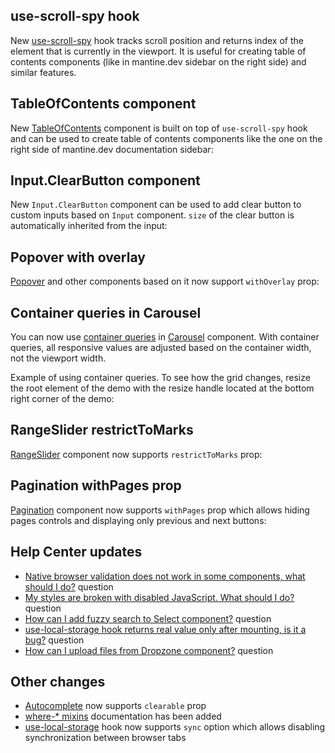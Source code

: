 

## use-scroll-spy hook

New [use-scroll-spy](/hooks/use-scroll-spy) hook tracks scroll position and returns index of the
element that is currently in the viewport. It is useful for creating
table of contents components (like in mantine.dev sidebar on the right side)
and similar features.

<Demo data={HooksDemos.useScrollSpyUsage} />

## TableOfContents component

New [TableOfContents](/core/table-of-contents) component is built on top of `use-scroll-spy` hook
and can be used to create table of contents components like the one on the right side of mantine.dev
documentation sidebar:

<Demo data={TableOfContentsDemos.usage} />

## Input.ClearButton component

New `Input.ClearButton` component can be used to add clear button to custom inputs
based on `Input` component. `size` of the clear button is automatically
inherited from the input:

<Demo data={InputDemos.clearButton} />

## Popover with overlay

[Popover](/core/popover) and other components based on it now support `withOverlay` prop:

<Demo data={PopoverDemos.overlay} />

## Container queries in Carousel

You can now use [container queries](https://developer.mozilla.org/en-US/docs/Web/CSS/CSS_containment/Container_queries)
in [Carousel](/x/carousel) component. With container queries, all responsive values
are adjusted based on the container width, not the viewport width.

Example of using container queries. To see how the grid changes, resize the root element
of the demo with the resize handle located at the bottom right corner of the demo:

<Demo data={CarouselDemos.container} />

## RangeSlider restrictToMarks

[RangeSlider](/core/slider) component now supports `restrictToMarks` prop:

<Demo data={SliderDemos.restrictToMarks} />

## Pagination withPages prop

[Pagination](/core/pagination) component now supports `withPages` prop which allows hiding pages
controls and displaying only previous and next buttons:

<Demo data={PaginationDemos.withPages} />

## Help Center updates

- [Native browser validation does not work in some components, what should I do?](https://help.mantine.dev/q/native-required) question
- [My styles are broken with disabled JavaScript. What should I do?](https://help.mantine.dev/q/disabled-js) question
- [How can I add fuzzy search to Select component?](https://help.mantine.dev/q/select-fuzzy) question
- [use-local-storage hook returns real value only after mounting, is it a bug?](https://help.mantine.dev/q/local-storage-effect) question
- [How can I upload files from Dropzone component?](https://help.mantine.dev/q/dropzone-upload) question


## Other changes

- [Autocomplete](/core/autocomplete) now supports `clearable` prop
- [where-* mixins](/styles/postcss-preset/#where--mixins) documentation has been added
- [use-local-storage](/hooks/use-local-storage) hook now supports `sync` option which allows disabling synchronization between browser tabs
